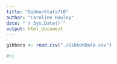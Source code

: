 ```yaml
---
title: "GibbonStats710"
author: "Caroline Rowley"
date: "`r Sys.Date()`"
output: html_document
---
```


```r
gibbons <- read.csv("./GibbonData.csv")
```

```r
#hi
```